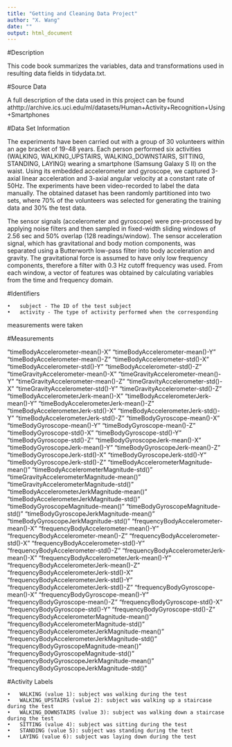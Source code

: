 ```yaml
---
title: "Getting and Cleaning Data Project"
author: "X. Wang"
date: ""
output: html_document
---
```




#Description

This code book summarizes the variables, data and transformations used in resulting data fields in tidydata.txt.

#Source Data

A full description of the data used in this project can be found athttp://archive.ics.uci.edu/ml/datasets/Human+Activity+Recognition+Using+Smartphones

#Data Set Information

The experiments have been carried out with a group of 30 volunteers within an age bracket of 19-48 years. Each person performed six activities (WALKING, WALKING_UPSTAIRS, WALKING_DOWNSTAIRS, SITTING, STANDING, LAYING) wearing a smartphone (Samsung Galaxy S II) on the waist. Using its embedded accelerometer and gyroscope, we captured 3-axial linear acceleration and 3-axial angular velocity at a constant rate of 50Hz. The experiments have been video-recorded to label the data manually. The obtained dataset has been randomly partitioned into two sets, where 70% of the volunteers was selected for generating the training data and 30% the test data.

The sensor signals (accelerometer and gyroscope) were pre-processed by applying noise filters and then sampled in fixed-width sliding windows of 2.56 sec and 50% overlap (128 readings/window). The sensor acceleration signal, which has gravitational and body motion components, was separated using a Butterworth low-pass filter into body acceleration and gravity. The gravitational force is assumed to have only low frequency components, therefore a filter with 0.3 Hz cutoff frequency was used. From each window, a vector of features was obtained by calculating variables from the time and frequency domain.

#Identifiers

	•	subject - The ID of the test subject
	•	activity - The type of activity performed when the corresponding 
measurements were taken

#Measurements

"timeBodyAccelerometer-mean()-X" "timeBodyAccelerometer-mean()-Y" "timeBodyAccelerometer-mean()-Z" "timeBodyAccelerometer-std()-X" "timeBodyAccelerometer-std()-Y" "timeBodyAccelerometer-std()-Z" "timeGravityAccelerometer-mean()-X" "timeGravityAccelerometer-mean()-Y" "timeGravityAccelerometer-mean()-Z" "timeGravityAccelerometer-std()-X" "timeGravityAccelerometer-std()-Y" "timeGravityAccelerometer-std()-Z" "timeBodyAccelerometerJerk-mean()-X" "timeBodyAccelerometerJerk-mean()-Y" "timeBodyAccelerometerJerk-mean()-Z" "timeBodyAccelerometerJerk-std()-X" "timeBodyAccelerometerJerk-std()-Y" "timeBodyAccelerometerJerk-std()-Z" "timeBodyGyroscope-mean()-X" "timeBodyGyroscope-mean()-Y" "timeBodyGyroscope-mean()-Z" "timeBodyGyroscope-std()-X" "timeBodyGyroscope-std()-Y" "timeBodyGyroscope-std()-Z" "timeBodyGyroscopeJerk-mean()-X" "timeBodyGyroscopeJerk-mean()-Y" "timeBodyGyroscopeJerk-mean()-Z" "timeBodyGyroscopeJerk-std()-X" "timeBodyGyroscopeJerk-std()-Y" "timeBodyGyroscopeJerk-std()-Z" "timeBodyAccelerometerMagnitude-mean()" "timeBodyAccelerometerMagnitude-std()" "timeGravityAccelerometerMagnitude-mean()" "timeGravityAccelerometerMagnitude-std()" "timeBodyAccelerometerJerkMagnitude-mean()" "timeBodyAccelerometerJerkMagnitude-std()" "timeBodyGyroscopeMagnitude-mean()" "timeBodyGyroscopeMagnitude-std()" "timeBodyGyroscopeJerkMagnitude-mean()" "timeBodyGyroscopeJerkMagnitude-std()" "frequencyBodyAccelerometer-mean()-X" "frequencyBodyAccelerometer-mean()-Y" "frequencyBodyAccelerometer-mean()-Z" "frequencyBodyAccelerometer-std()-X" "frequencyBodyAccelerometer-std()-Y" "frequencyBodyAccelerometer-std()-Z" "frequencyBodyAccelerometerJerk-mean()-X" "frequencyBodyAccelerometerJerk-mean()-Y" "frequencyBodyAccelerometerJerk-mean()-Z" "frequencyBodyAccelerometerJerk-std()-X" "frequencyBodyAccelerometerJerk-std()-Y" "frequencyBodyAccelerometerJerk-std()-Z" "frequencyBodyGyroscope-mean()-X" "frequencyBodyGyroscope-mean()-Y" "frequencyBodyGyroscope-mean()-Z" "frequencyBodyGyroscope-std()-X" "frequencyBodyGyroscope-std()-Y" "frequencyBodyGyroscope-std()-Z" "frequencyBodyAccelerometerMagnitude-mean()" "frequencyBodyAccelerometerMagnitude-std()" "frequencyBodyAccelerometerJerkMagnitude-mean()" "frequencyBodyAccelerometerJerkMagnitude-std()" "frequencyBodyGyroscopeMagnitude-mean()" "frequencyBodyGyroscopeMagnitude-std()" "frequencyBodyGyroscopeJerkMagnitude-mean()" "frequencyBodyGyroscopeJerkMagnitude-std()"

#Activity Labels

	•	WALKING (value 1): subject was walking during the test
	•	WALKING_UPSTAIRS (value 2): subject was walking up a staircase during the test
	•	WALKING_DOWNSTAIRS (value 3): subject was walking down a staircase during the test
	•	SITTING (value 4): subject was sitting during the test
	•	STANDING (value 5): subject was standing during the test
	•	LAYING (value 6): subject was laying down during the test



